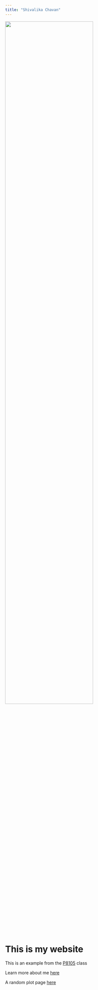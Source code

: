 ```yaml
---
title: "Shivalika Chavan"
---
```


<img src="images/headshot.jpg" style="width:75%">

# This is my website

This is an example from the [P8105](https://p8105.com) class 

Learn more about me [here](about.html)

A random plot page [here](plots.html)